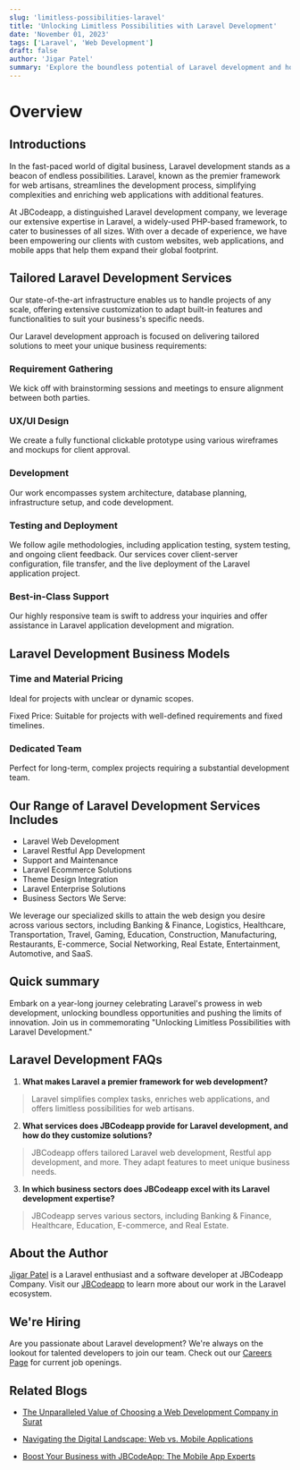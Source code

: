 ```yaml
---
slug: 'limitless-possibilities-laravel'
title: 'Unlocking Limitless Possibilities with Laravel Development'
date: 'November 01, 2023'
tags: ['Laravel', 'Web Development']
draft: false
author: 'Jigar Patel'
summary: 'Explore the boundless potential of Laravel development and how it opens doors to endless opportunities in web application creation.'
---
```


# Overview

<TOCInline
  toc={props.toc}
  exclude="Overview"
  toHeading={2}
  defaultimage="limitless-possibilities-laravel"
/>

## Introductions

In the fast-paced world of digital business, Laravel development stands as a beacon of endless possibilities. Laravel, known as the premier framework for web artisans, streamlines the development process, simplifying complexities and enriching web applications with additional features.

At JBCodeapp, a distinguished Laravel development company, we leverage our extensive expertise in Laravel, a widely-used PHP-based framework, to cater to businesses of all sizes. With over a decade of experience, we have been empowering our clients with custom websites, web applications, and mobile apps that help them expand their global footprint.

## Tailored Laravel Development Services

Our state-of-the-art infrastructure enables us to handle projects of any scale, offering extensive customization to adapt built-in features and functionalities to suit your business's specific needs.

Our Laravel development approach is focused on delivering tailored solutions to meet your unique business requirements:

### Requirement Gathering

We kick off with brainstorming sessions and meetings to ensure alignment between both parties.

### UX/UI Design

We create a fully functional clickable prototype using various wireframes and mockups for client approval.

### Development

Our work encompasses system architecture, database planning, infrastructure setup, and code development.

### Testing and Deployment

We follow agile methodologies, including application testing, system testing, and ongoing client feedback. Our services cover client-server configuration, file transfer, and the live deployment of the Laravel application project.

### Best-in-Class Support

Our highly responsive team is swift to address your inquiries and offer assistance in Laravel application development and migration.

## Laravel Development Business Models

### Time and Material Pricing

Ideal for projects with unclear or dynamic scopes.

Fixed Price: Suitable for projects with well-defined requirements and fixed timelines.

### Dedicated Team

Perfect for long-term, complex projects requiring a substantial development team.

## Our Range of Laravel Development Services Includes

- Laravel Web Development
- Laravel Restful App Development
- Support and Maintenance
- Laravel Ecommerce Solutions
- Theme Design Integration
- Laravel Enterprise Solutions
- Business Sectors We Serve:

We leverage our specialized skills to attain the web design you desire across various sectors, including Banking & Finance, Logistics, Healthcare, Transportation, Travel, Gaming, Education, Construction, Manufacturing, Restaurants, E-commerce, Social Networking, Real Estate, Entertainment, Automotive, and SaaS.

## Quick summary

Embark on a year-long journey celebrating Laravel's prowess in web development, unlocking boundless opportunities and pushing the limits of innovation. Join us in commemorating "Unlocking Limitless Possibilities with Laravel Development."

## Laravel Development FAQs

1. **What makes Laravel a premier framework for web development?**

> Laravel simplifies complex tasks, enriches web applications, and offers limitless possibilities for web artisans.

2. **What services does JBCodeapp provide for Laravel development, and how do they customize solutions?**

> JBCodeapp offers tailored Laravel web development, Restful app development, and more. They adapt features to meet unique business needs.

3. **In which business sectors does JBCodeapp excel with its Laravel development expertise?**

> JBCodeapp serves various sectors, including Banking & Finance, Healthcare, Education, E-commerce, and Real Estate.

## About the Author

[Jigar Patel](https://expertlaravel.com) is a Laravel enthusiast and a software developer at JBCodeapp Company. Visit our [JBCodeapp](https://jbcodeapp.com) to learn more about our work in the Laravel ecosystem.

## We're Hiring

Are you passionate about Laravel development? We're always on the lookout for talented developers to join our team. Check out our [Careers Page](https://jbcodeapp.com/career) for current job openings.

## Related Blogs

- [The Unparalleled Value of Choosing a Web Development Company in Surat](surat-web-development-services-exceptional-value)

- [Navigating the Digital Landscape: Web vs. Mobile Applications](web-vs-mobile-applications-digital-landscape)

- [Boost Your Business with JBCodeApp: The Mobile App Experts](elevate-your-business-with-jbcodeapp)
